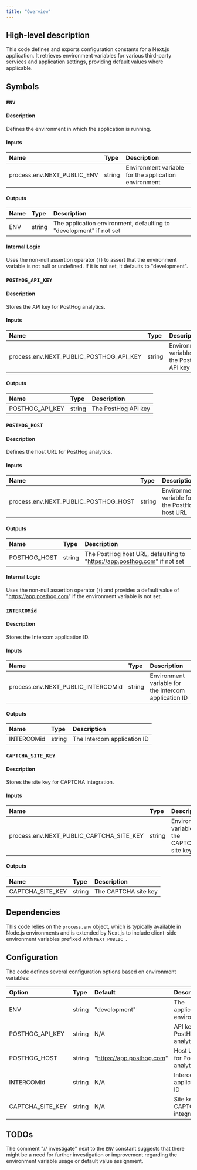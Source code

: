 ```yaml
---
title: "Overview"
---
```


## High-level description
This code defines and exports configuration constants for a Next.js application. It retrieves environment variables for various third-party services and application settings, providing default values where applicable.

## Symbols

### `ENV`
#### Description
Defines the environment in which the application is running.

#### Inputs
| Name | Type | Description |
|:-----|:-----|:------------|
| process.env.NEXT_PUBLIC_ENV | string | Environment variable for the application environment |

#### Outputs
| Name | Type | Description |
|:-----|:-----|:------------|
| ENV | string | The application environment, defaulting to "development" if not set |

#### Internal Logic
Uses the non-null assertion operator (`!`) to assert that the environment variable is not null or undefined. If it is not set, it defaults to "development".

### `POSTHOG_API_KEY`
#### Description
Stores the API key for PostHog analytics.

#### Inputs
| Name | Type | Description |
|:-----|:-----|:------------|
| process.env.NEXT_PUBLIC_POSTHOG_API_KEY | string | Environment variable for the PostHog API key |

#### Outputs
| Name | Type | Description |
|:-----|:-----|:------------|
| POSTHOG_API_KEY | string | The PostHog API key |

### `POSTHOG_HOST`
#### Description
Defines the host URL for PostHog analytics.

#### Inputs
| Name | Type | Description |
|:-----|:-----|:------------|
| process.env.NEXT_PUBLIC_POSTHOG_HOST | string | Environment variable for the PostHog host URL |

#### Outputs
| Name | Type | Description |
|:-----|:-----|:------------|
| POSTHOG_HOST | string | The PostHog host URL, defaulting to "https://app.posthog.com" if not set |

#### Internal Logic
Uses the non-null assertion operator (`!`) and provides a default value of "https://app.posthog.com" if the environment variable is not set.

### `INTERCOMid`
#### Description
Stores the Intercom application ID.

#### Inputs
| Name | Type | Description |
|:-----|:-----|:------------|
| process.env.NEXT_PUBLIC_INTERCOMid | string | Environment variable for the Intercom application ID |

#### Outputs
| Name | Type | Description |
|:-----|:-----|:------------|
| INTERCOMid | string | The Intercom application ID |

### `CAPTCHA_SITE_KEY`
#### Description
Stores the site key for CAPTCHA integration.

#### Inputs
| Name | Type | Description |
|:-----|:-----|:------------|
| process.env.NEXT_PUBLIC_CAPTCHA_SITE_KEY | string | Environment variable for the CAPTCHA site key |

#### Outputs
| Name | Type | Description |
|:-----|:-----|:------------|
| CAPTCHA_SITE_KEY | string | The CAPTCHA site key |

## Dependencies
This code relies on the `process.env` object, which is typically available in Node.js environments and is extended by Next.js to include client-side environment variables prefixed with `NEXT_PUBLIC_`.

## Configuration
The code defines several configuration options based on environment variables:

| Option | Type | Default | Description |
|:-------|:-----|:--------|:------------|
| ENV | string | "development" | The application environment |
| POSTHOG_API_KEY | string | N/A | API key for PostHog analytics |
| POSTHOG_HOST | string | "https://app.posthog.com" | Host URL for PostHog analytics |
| INTERCOMid | string | N/A | Intercom application ID |
| CAPTCHA_SITE_KEY | string | N/A | Site key for CAPTCHA integration |

## TODOs
The comment "// investigate" next to the `ENV` constant suggests that there might be a need for further investigation or improvement regarding the environment variable usage or default value assignment.